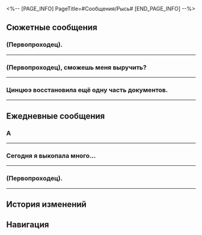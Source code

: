 <%-- [PAGE_INFO]
PageTitle=#Сообщения/Рысь#
[END_PAGE_INFO] --%>
{{Сообщение Инфобокс
|id          = 1110
|Изображение = Персонаж Рысь Иконка.png
|Тип         = Персонаж
|Отправитель = Рысь
|ПодписьСоо  = Пользователь находится вне зоны действия сети
|Фракция     = Ярило-VI
}}

==Сюжетные сообщения==
===(Первопроходец).===
{{Сообщения
|условие_получения = 
|текст =
:'''Рысь:''' (Первопроходец).
:'''Рысь:''' Как ты там?
:{Выбор} Я ещё {{MC|ж=занята|м=занят}}.
::'''(Первопроходец):''' Я ещё {{MC|ж=занята|м=занят}}.
::'''(Первопроходец):''' Подожди.
:{Выбор} Уже бегу.
::'''(Первопроходец):''' Уже бегу.
::'''(Первопроходец):''' Почти на месте.
:'''Рысь:''' Я сейчас в музее.
:'''Рысь:''' И Пела здесь...
:'''Рысь:''' Приходи, когда освободишься.
}}
----

===(Первопроходец), сможешь меня выручить?===
{{Сообщения
|условие_получения = 
|текст =
:'''Рысь:''' (Первопроходец), сможешь меня выручить?
:'''Рысь:''' Отведи Луку в Комиссию по предсказаниям, пожалуйста.
:'''Рысь:''' Кажется, он не знает дорогу.
:{Выбор} Почему мне пишешь?
::'''(Первопроходец):''' Почему ты пишешь мне, а не Луке?
::'''Рысь:''' Возможно, сейчас он на соревновании.
::'''Рысь:''' Не хочу мешать.
::'''Рысь:''' Потому и пишу тебе.
::'''Рысь:''' Дело касается Игоря.
:{Выбор} Хорошо, но зачем?
::'''(Первопроходец):''' Хорошо, не вопрос. Но зачем ему являться в Комиссию по предсказаниям?
::'''Рысь:''' Дело касается Игоря.
::'''Рысь:''' Передашь ему?
:'''Рысь:''' В Комиссии по предсказаниям сказали, что наша подвеска из нефрита...
:'''Рысь:''' оказалась нефритовыми счётами. Ты точно знаешь о таких.
:'''Рысь:''' В них хранятся записи Игоря.
:'''Рысь:''' Лука наверняка заинтересуется.
:'''Рысь:''' Буду ждать тебя в Комиссии по предсказаниям.
}}
----

===Цинцюэ восстановила ещё одну часть документов.===
{{Сообщения
|условие_получения = 
|текст =
:'''Рысь:''' Цинцюэ восстановила ещё одну часть документов.
:'''Рысь:''' Приводи Луку.
:'''Рысь:''' Он должен увидеть их первым.
:{Выбор} Уже идём.
:'''(Первопроходец):''' Уже идём.
:'''Рысь:''' Мы подождём.
}}
----

==Ежедневные сообщения==
===А===
{{Сообщения
|условие_получения = 
|текст=
:'''Рысь:''' А
:{Выбор} А...
::'''(Первопроходец):''' А
:{Выбор} Что случилось?
::'''(Первопроходец):''' Что-то случилось?
:'''Рысь:''' Я
:'''Рысь:''' кажется
:'''Рысь:''' снова встретилась с пещерным человеком Белобога.
:{Выбор} Снова?
::'''(Первопроходец):''' Снова?
::'''(Первопроходец):''' Ты встречалась с ним раньше?
::'''(Первопроходец):''' [[Файл:Стикер ГПП 07 Пом-Пом 07.png|80px]]
::'''Рысь:''' Да
::'''Рысь:''' Иногда я его вижу, но он быстро исчезает.
:{Выбор} Пещерный человек?
::'''(Первопроходец):''' Пещерный человек?
::'''(Первопроходец):''' Что это?
::'''(Первопроходец):''' [[Файл:Стикер ГПП 07 Пом-Пом 07.png|80px]]
::'''Рысь:''' Чудовище из легенд.
::'''Рысь:''' Иногда я его вижу, но он быстро исчезает.
:{Выбор} Будь осторожнее, Рысь!
::'''(Первопроходец):''' Какой ужас!
::'''(Первопроходец):''' Будь осторожнее, Рысь!
::'''(Первопроходец):''' [[Файл:Стикер ГПП 07 Пом-Пом 08.png|80px]]
::'''Рысь:''' Ничего страшного.
::'''Рысь:''' Я и раньше его видела, но он очень быстро исчез.
:'''Рысь:''' Ой, погоди.
:'''Рысь:''' Он вернулся, вернулся!
:'''Рысь:''' Я собираюсь его сфотографировать!
:{{Диалог|Предупреждение}} Файл «Синий_дикарь» отправлен
:{Выбор} И впрямь дикарь.
::'''(Первопроходец):''' Ого...
::'''(Первопроходец):''' Какой дикий!
::'''Рысь:''' Вот-вот!
::'''Рысь:''' Совсем непросто запечатлеть на фотографии чудовище из легенд.
::'''Рысь:''' Отправлю сестре.
::'''Рысь:''' Вдруг это вдохновит её на создание музыки.
::{Выбор} [[Файл:Стикер ГПП 07 Пом-Пом 06.png|80px]]
::'''(Первопроходец):''' [[Файл:Стикер ГПП 07 Пом-Пом 06.png|80px]]
::'''Рысь:''' Стой.
::'''Рысь:''' Если я это сделаю, она поймёт, что я опять ходила на Снежные поля.
::'''Рысь:''' Лучше не надо.
::'''Рысь:''' Сестра звонит.
:{Выбор} Это разве не Сампо?!
::'''(Первопроходец):''' Ого...
::'''(Первопроходец):''' Это разве не Сампо?!
::'''Рысь:''' ...
::'''Рысь:''' Ох
::'''Рысь:''' Отправлю брату.
::'''Рысь:''' Он точно сможет отличить пещерного человека от Сампо.
::{Выбор} [[Файл:Стикер ГПП 07 Пом-Пом 06.png|80px]]
::'''(Первопроходец):''' [[Файл:Стикер ГПП 07 Пом-Пом 06.png|80px]]
::'''Рысь:''' Стой.
::'''Рысь:''' Если я это сделаю, он поймёт, что я опять ходила на Снежные поля.
::'''Рысь:''' Лучше не надо.
::'''Рысь:''' Брат звонит.
:'''Рысь:''' Потом поговорим.
}}
----

===Сегодня я выкопала много...===
{{Сообщения
|условие_получения = 
|текст=
:'''Рысь:''' Сегодня я выкопала много снежного редиса и луковиц ледяных лилий.
:'''Рысь:''' Сварю в котелке!
:'''Рысь:''' Да!
:{Выбор} Снежный редис?
::'''(Первопроходец):''' Что такое снежный редис?
::'''Рысь:''' Это редис, который растёт только на Снежных полях.
::'''Рысь:''' Он красный и сладкий. Очень вкусный.
:{Выбор} Луковицы ледяных лилий?
::'''(Первопроходец):''' Что такое луковицы ледяных лилий?
::'''Рысь:''' Это луковицы лилий, которые растут только на Снежных полях.
::'''Рысь:''' Они белые и хрустящие. Очень вкусные.
:{Выбор} Ещё и сварить можно?
::'''(Первопроходец):''' Их можно сварить?
::'''(Первопроходец):''' Будут же одни овощи!
::'''Рысь:''' М-м
::'''Рысь:''' Конечно, у меня же есть котелок! А ещё сливки, измельчённое печенье и консервированная селёдка.
;(Все нижеуказанные выборы ведут к следующим вариантам)
:{Выбор} Не забудь сделать фото!
::'''(Первопроходец):''' Звучит очень вкусно.
::'''(Первопроходец):''' Не забудь сделать фото! И дать мне попробовать.
::'''(Первопроходец):''' [[Файл:Стикер ГПП 07 Пом-Пом 06.png|80px]]
::'''Рысь:''' Конечно, я сфотографирую.
::'''Рысь:''' Но ты слишком далеко. Можешь просто смотреть, как я ем, и слюнки пускать.
::{Выбор} Ну как так...
:::'''(Первопроходец):''' Хнык...
:::'''(Первопроходец):''' Это уж слишком...
:::'''(Первопроходец):''' [[Файл:Стикер ГПП 07 Пом-Пом 02.png|80px]]
:::'''Рысь:''' Ай
:::'''Рысь:''' ...
:::'''Рысь:''' Я же шучу...
:::'''Рысь:''' В следующий раз позовём сестру, брата и Пелу, все вместе поедим.
:::'''Рысь:''' Да... Давай.
::{Выбор} Это ты будешь слюнки пускать!
:::'''(Первопроходец):''' Нет! Это ты будешь слюнки пускать!
:::'''(Первопроходец):''' Я {{MC|ж=оставила|м=оставил}} 100 снежных мышей в твоём лагере, они съедят всю еду!
:::'''(Первопроходец):''' [[Файл:Стикер ГПП 07 Пом-Пом 04.png|80px]]
:::'''Рысь:''' Что ты делаешьиорупкщш
:::'''Рысь:''' Хорошо, что ты этого не {{MC|ж=сделала|м=сделал}}, иначе...
:::'''Рысь:''' В животе урчит.
:::'''Рысь:''' Слышишь? Даже мой животик сердится.
:{Выбор} Я тоже хочу!
::'''(Первопроходец):''' Звучит очень вкусно.
::'''(Первопроходец):''' Со мной поделись!
::'''(Первопроходец):''' [[Файл:Стикер ГПП 07 Пом-Пом 06.png|80px]]
::'''Рысь:''' Нет. Ты слишком далеко.
::'''Рысь:''' Можешь просто смотреть, как я ем, и слюнки пускать.
::{Выбор} Ну как так...
:::'''(Первопроходец):''' Хнык...
:::'''(Первопроходец):''' Это уж слишком...
:::'''(Первопроходец):''' [[Файл:Стикер ГПП 07 Пом-Пом 02.png|80px]]
:::'''Рысь:''' Ай
:::'''Рысь:''' ...
:::'''Рысь:''' Я же шучу...
:::'''Рысь:''' В следующий раз позовём сестру, брата и Пелу, все вместе поедим.
:::'''Рысь:''' Да... Так и сделаем.
::{Выбор} Это ты будешь слюнки пускать!
:::'''(Первопроходец):''' Нет! Это ты будешь слюнки пускать!
:::'''(Первопроходец):''' Я {{MC|ж=оставила|м=оставил}} 100 снежных мышей в твоём лагере, они съедят всю еду!
:::'''(Первопроходец):''' [[Файл:Стикер ГПП 07 Пом-Пом 04.png|80px]]
:::'''Рысь:''' Что ты делаешьиорупкщш
:::'''Рысь:''' Хорошо, что ты этого не {{MC|ж=сделала|м=сделал}}, иначе...
:::'''Рысь:''' В животе урчит.
:::'''Рысь:''' Слышишь? Даже мой животик сердится.
}}
----

===(Первопроходец).===
{{Сообщения
|условие_получения = 
|текст=
:'''Рысь:''' (Первопроходец).
:'''Рысь:''' Придёшь на следующий фестиваль?
:{Выбор} Какой фестиваль?
::'''(Первопроходец):''' Фестиваль?
::'''(Первопроходец):''' Ты о чём?
::'''(Первопроходец):''' [[Файл:Стикер ГПП 07 Пом-Пом 07.png|80px]]
::'''Рысь:''' Фестиваль фанатов «Приключений в Снежной стране».
::'''Рысь:''' Так ты не в курсе?
::'''Рысь:''' Тогда приходи и повеселись. Ищи нас у стойки Пелы.
:{Выбор} «Приключения»?!
::'''(Первопроходец):''' Это же легендарный...
::'''(Первопроходец):''' Фестиваль фанатов «Приключений в Снежной стране»?!
::'''(Первопроходец):''' [[Файл:Стикер ГПП 07 Пом-Пом 08.png|80px]]
::'''Рысь:''' Да, он самый.
::'''Рысь:''' Похоже, ты придёшь.
::'''Рысь:''' Ищи нас у стойки Пелы.
::'''Рысь:''' В общем, мне нужна твоя помощь.
::'''Рысь:''' Я соберу всё, что купила на предыдущих фестивалях, и стоящие штуки отдам тебе.
::'''Рысь:''' Будь {{MC|ж=готова|м=готов}} испытать мощь «Приключений»! Ха-ха-ха-ха
;(Все нижеуказанные выборы ведут к следующим вариантам)
:{Выбор} И Пела?
::'''(Первопроходец):''' Пела тоже идёт?
::'''Рысь:''' Конечно. Она один из самых популярных авторов фанфиков.
::'''Рысь:''' Правда, никто не знает её настоящую личность.
:{Выбор} Стойка?
::'''(Первопроходец):''' Что такое стойка?
::'''Рысь:''' Мы там покупаем работы любимых авторов.
::'''Рысь:''' Только вот официальное продолжение там не купить...
:{Выбор} Я не {{MC|ж=фанатка|м=фанат}}...
::'''(Первопроходец):''' Но я не {{MC|ж=фанатка|м=фанат}}.
::'''Рысь:''' Ой, ты не {{MC|ж=читала|м=читал}}?
::'''Рысь:''' Когда прочтёшь, сразу влюбишься.
::'''Рысь:''' Книга хорошая. Я серьёзно.
:'''Рысь:''' В общем, мне нужна твоя помощь.
:'''Рысь:''' Я соберу всё, что купила на предыдущих фестивалях, и стоящие штуки отдам тебе.
:'''Рысь:''' Будь {{MC|ж=готова|м=готов}} испытать мощь «Приключений»! Ха-ха-ха-ха
}}
----

==История изменений==
{{История изменений|3.5}}

==Навигация==
{{Сообщения Навбокс}}
